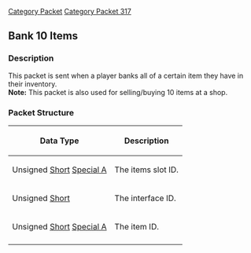 [[Category Packet]]
[[Category Packet 317]]
{{packet|name=Bank all items|description=Sent when a player banks all of a certain item they have in their inventory.|opcode=129|type=Fixed|length=6|revision=317}}
== Bank 10 Items ==

=== Description ===

This packet is sent when a player banks all of a certain item they have in their inventory.
<br>
'''Note:''' This packet is also used for selling/buying 10 items at a shop.

=== Packet Structure ===
{|border=2
! Data Type
! Description
|-
| Unsigned [[Data Types#Standard data types|Short]] [[Data Types#Non Standard Data Types|Special A]]
| The items slot ID.
|-
| Unsigned [[Data Types#Standard data types|Short]]
| The interface ID.
|-
| Unsigned [[Data Types#Standard data types|Short]] [[Data Types#Non Standard Data Types|Special A]]
| The item ID.
|-
|}